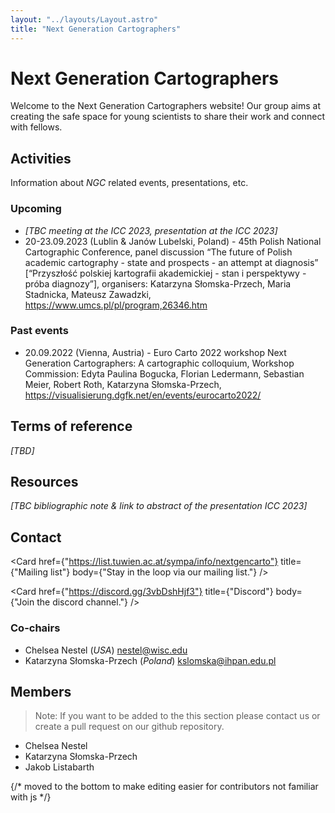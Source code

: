 ```yaml
---
layout: "../layouts/Layout.astro"
title: "Next Generation Cartographers"
---
```


# Next Generation Cartographers

Welcome to the Next Generation Cartographers website!
Our group aims at creating the safe space for young scientists to share their work and connect with fellows.

## Activities

Information about _NGC_ related events, presentations, etc.

### Upcoming

- _[TBC meeting at the ICC 2023, presentation at the ICC 2023]_
- 20-23.09.2023 (Lublin & Janów Lubelski, Poland) - 45th Polish National Cartographic Conference, panel discussion “The future of Polish academic cartography - state and prospects - an attempt at diagnosis” [“Przyszłość polskiej kartografii akademickiej - stan i perspektywy - próba diagnozy”], organisers: Katarzyna Słomska-Przech, Maria Stadnicka, Mateusz Zawadzki, https://www.umcs.pl/pl/program,26346.htm

### Past events

- 20.09.2022 (Vienna, Austria) - Euro Carto 2022 workshop Next Generation Cartographers: A cartographic colloquium, Workshop Commission: Edyta Paulina Bogucka, Florian Ledermann, Sebastian Meier, Robert Roth, Katarzyna Słomska-Przech, https://visualisierung.dgfk.net/en/events/eurocarto2022/

## Terms of reference

_[TBD]_

## Resources

_[TBC bibliographic note & link to abstract of the presentation ICC 2023]_

## Contact

<Card
  href={"https://list.tuwien.ac.at/sympa/info/nextgencarto"}
  title={"Mailing list"}
  body={"Stay in the loop via our mailing list."}
/>

<Card
  href={"https://discord.gg/3vbDshHjf3"}
  title={"Discord"}
  body={"Join the discord channel."}
/>

### Co-chairs

- Chelsea Nestel (_USA_) nestel@wisc.edu
- Katarzyna Słomska-Przech (_Poland_) kslomska@ihpan.edu.pl

## Members

> Note:
> If you want to be added to the this section please contact us or create a pull request on our github repository.

- Chelsea Nestel
- Katarzyna Słomska-Przech
- Jakob Listabarth

{/* moved to the bottom to make editing easier for contributors not familiar with js */}
